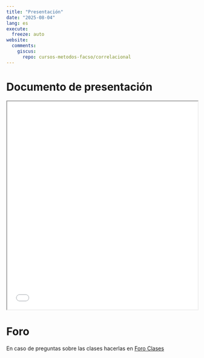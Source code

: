 ```yaml
---
title: "Presentación"
date: "2025-08-04"
lang: es
execute:
  freeze: auto   
website:
  comments:
    giscus:
      repo: cursos-metodos-facso/correlacional
---
```


# Documento de presentación

<iframe src=/slides/01-presentacion.html height="550" width=100% allowfullscreen="true">
</iframe> 


# Foro

En caso de preguntas sobre las clases hacerlas en [Foro Clases](/content/foro-clases.html)
